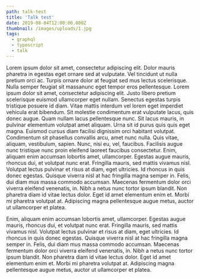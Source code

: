 ```yaml
---
path: talk-test
title: 'Talk test'
date: 2019-08-04T12:00:00.000Z
thumbnail: /images/uploads/1.jpg
tags:
  - graphql
  - typescript
  - talk
---
```


Lorem ipsum dolor sit amet, consectetur adipiscing elit. Dolor mauris pharetra in egestas eget ornare sed at vulputate.
Vel tincidunt ut nulla pretium orci ac. Turpis ornare dolor at feugiat sed mus lectus scelerisque. Nulla semper feugiat sit massanunc eget tempor eros pellentesque.
Lorem ipsum dolor sit amet, consectetur adipiscing elit. Justo libero pretium scelerisque
euismod ullamcorper eget nullam. Senectus egestas turpis tristique posuere id diam.
Vitae mattis interdum vel lorem eget imperdiet vehicula erat bibendum. Sit molestie condimentum erat vulputate lacus, quis donec augue. Quam nullam lacus pellentesque nunc.
Sit lacus mauris, in pulvinar elementum volutpat amet aliquam. Urna sit id purus quis quis eget magna.
Euismod cursus diam facilisi dignissim orci habitant volutpat. Condimentum sit phasellus convallis arcu, amet nunc nulla.
Quis vitae, aliquam, vestibulum, sapien. Nunc, nisi eu, vel, faucibus. Facilisis augue nunc tristique nunc proin eleifend laoreet faucibus consectetur.
Enim, aliquam enim accumsan lobortis amet, ullamcorper. Egestas augue mauris, rhoncus dui, et volutpat nunc erat. Fringilla mauris, sed mattis vivamus nisl.
Volutpat lectus pulvinar et risus at diam, eget ultricies. Id rhoncus in quis donec egestas.
Quisque viverra nisl at hac fringilla magna semper in. Felis, dui diam mus massa commodo accumsan.
Maecenas fermentum dolor orci viverra eleifend venenatis, in. Nibh a netus nunc tortor ipsum blandit.
Non pharetra diam id vitae lectus dolor. Eget id amet elementum enim et. Morbi mi pharetra volutpat at.
Adipiscing magna pellentesque augue metus, auctor ut ullamcorper et platea.

Enim, aliquam enim accumsan lobortis amet, ullamcorper. Egestas augue mauris, rhoncus dui, et volutpat nunc erat. Fringilla mauris, sed mattis vivamus nisl.
Volutpat lectus pulvinar et risus at diam, eget ultricies. Id rhoncus in quis donec egestas.
Quisque viverra nisl at hac fringilla magna semper in. Felis, dui diam mus massa commodo accumsan.
Maecenas fermentum dolor orci viverra eleifend venenatis, in. Nibh a netus nunc tortor ipsum blandit.
Non pharetra diam id vitae lectus dolor. Eget id amet elementum enim et. Morbi mi pharetra volutpat at.
Adipiscing magna pellentesque augue metus, auctor ut ullamcorper et platea.
